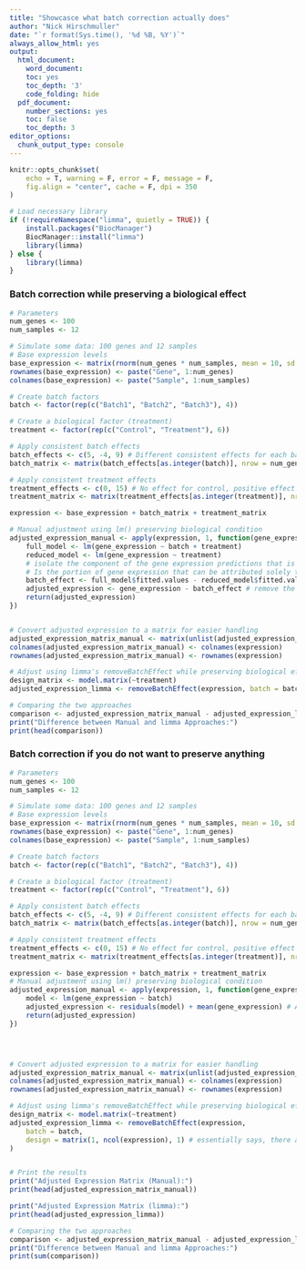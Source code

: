 ```yaml
---
title: "Showcasce what batch correction actually does" 
author: "Nick Hirschmuller"
date: "`r format(Sys.time(), '%d %B, %Y')`"
always_allow_html: yes
output:
  html_document:
    word_document:
    toc: yes
    toc_depth: '3'
    code_folding: hide
  pdf_document:
    number_sections: yes
    toc: false
    toc_depth: 3
editor_options: 
  chunk_output_type: console
---
```


```r
knitr::opts_chunk$set(
    echo = T, warning = F, error = F, message = F,
    fig.align = "center", cache = F, dpi = 350
)
```

```r
# Load necessary library
if (!requireNamespace("limma", quietly = TRUE)) {
    install.packages("BiocManager")
    BiocManager::install("limma")
    library(limma)
} else {
    library(limma)
}
```


### Batch correction while preserving a biological effect

```r
# Parameters
num_genes <- 100
num_samples <- 12

# Simulate some data: 100 genes and 12 samples
# Base expression levels
base_expression <- matrix(rnorm(num_genes * num_samples, mean = 10, sd = 3), nrow = num_genes, ncol = num_samples)
rownames(base_expression) <- paste("Gene", 1:num_genes)
colnames(base_expression) <- paste("Sample", 1:num_samples)

# Create batch factors
batch <- factor(rep(c("Batch1", "Batch2", "Batch3"), 4))

# Create a biological factor (treatment)
treatment <- factor(rep(c("Control", "Treatment"), 6))

# Apply consistent batch effects
batch_effects <- c(5, -4, 9) # Different consistent effects for each batch
batch_matrix <- matrix(batch_effects[as.integer(batch)], nrow = num_genes, ncol = num_samples, byrow = TRUE)

# Apply consistent treatment effects
treatment_effects <- c(0, 15) # No effect for control, positive effect for treatment
treatment_matrix <- matrix(treatment_effects[as.integer(treatment)], nrow = num_genes, ncol = num_samples, byrow = TRUE)

expression <- base_expression + batch_matrix + treatment_matrix

# Manual adjustment using lm() preserving biological condition
adjusted_expression_manual <- apply(expression, 1, function(gene_expression) {
    full_model <- lm(gene_expression ~ batch + treatment)
    reduced_model <- lm(gene_expression ~ treatment)
    # isolate the component of the gene expression predictions that is due to the batch effect.
    # Is the portion of gene expression that can be attributed solely to the batch, independent of the biological variable (treatment).
    batch_effect <- full_model$fitted.values - reduced_model$fitted.values
    adjusted_expression <- gene_expression - batch_effect # remove the batch effect
    return(adjusted_expression)
})


# Convert adjusted expression to a matrix for easier handling
adjusted_expression_matrix_manual <- matrix(unlist(adjusted_expression_manual), nrow = num_genes, byrow = TRUE)
colnames(adjusted_expression_matrix_manual) <- colnames(expression)
rownames(adjusted_expression_matrix_manual) <- rownames(expression)

# Adjust using limma's removeBatchEffect while preserving biological effects
design_matrix <- model.matrix(~treatment)
adjusted_expression_limma <- removeBatchEffect(expression, batch = batch, design = design_matrix)

# Comparing the two approaches
comparison <- adjusted_expression_matrix_manual - adjusted_expression_limma
print("Difference between Manual and limma Approaches:")
print(head(comparison))
```

### Batch correction if you do not want to preserve anything

```r
# Parameters
num_genes <- 100
num_samples <- 12

# Simulate some data: 100 genes and 12 samples
# Base expression levels
base_expression <- matrix(rnorm(num_genes * num_samples, mean = 10, sd = 3), nrow = num_genes, ncol = num_samples)
rownames(base_expression) <- paste("Gene", 1:num_genes)
colnames(base_expression) <- paste("Sample", 1:num_samples)

# Create batch factors
batch <- factor(rep(c("Batch1", "Batch2", "Batch3"), 4))

# Create a biological factor (treatment)
treatment <- factor(rep(c("Control", "Treatment"), 6))

# Apply consistent batch effects
batch_effects <- c(5, -4, 9) # Different consistent effects for each batch
batch_matrix <- matrix(batch_effects[as.integer(batch)], nrow = num_genes, ncol = num_samples, byrow = TRUE)

# Apply consistent treatment effects
treatment_effects <- c(0, 15) # No effect for control, positive effect for treatment
treatment_matrix <- matrix(treatment_effects[as.integer(treatment)], nrow = num_genes, ncol = num_samples, byrow = TRUE)

expression <- base_expression + batch_matrix + treatment_matrix
# Manual adjustment using lm() preserving biological condition
adjusted_expression_manual <- apply(expression, 1, function(gene_expression) {
    model <- lm(gene_expression ~ batch)
    adjusted_expression <- residuals(model) + mean(gene_expression) # Adding back the mean
    return(adjusted_expression)
})




# Convert adjusted expression to a matrix for easier handling
adjusted_expression_matrix_manual <- matrix(unlist(adjusted_expression_manual), nrow = num_genes, byrow = TRUE)
colnames(adjusted_expression_matrix_manual) <- colnames(expression)
rownames(adjusted_expression_matrix_manual) <- rownames(expression)

# Adjust using limma's removeBatchEffect while preserving biological effects
design_matrix <- model.matrix(~treatment)
adjusted_expression_limma <- removeBatchEffect(expression,
    batch = batch,
    design = matrix(1, ncol(expression), 1) # essentially says, there are no experimental conditions, all belong to same category
)


# Print the results
print("Adjusted Expression Matrix (Manual):")
print(head(adjusted_expression_matrix_manual))

print("Adjusted Expression Matrix (limma):")
print(head(adjusted_expression_limma))

# Comparing the two approaches
comparison <- adjusted_expression_matrix_manual - adjusted_expression_limma
print("Difference between Manual and limma Approaches:")
print(sum(comparison))

```
